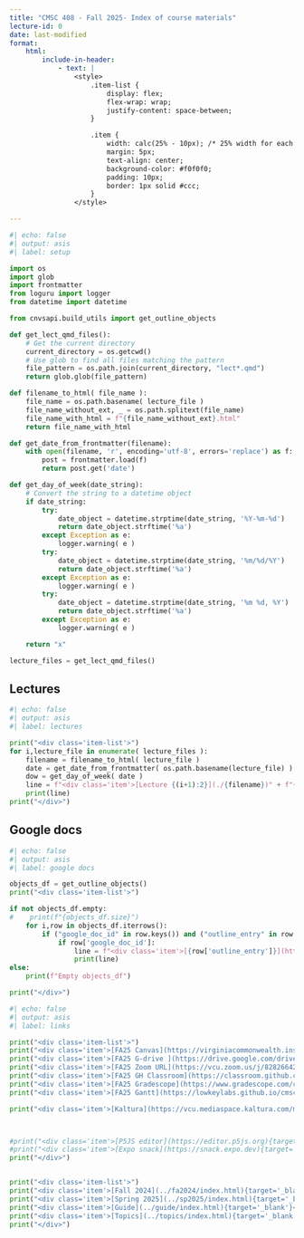 ```yaml
---
title: "CMSC 408 - Fall 2025- Index of course materials"
lecture-id: 0
date: last-modified
format:
    html:
        include-in-header:
            - text: |
                <style>
                    .item-list {
                        display: flex;
                        flex-wrap: wrap;
                        justify-content: space-between;
                    }

                    .item {
                        width: calc(25% - 10px); /* 25% width for each item with some spacing */
                        margin: 5px;
                        text-align: center;
                        background-color: #f0f0f0;
                        padding: 10px;
                        border: 1px solid #ccc;
                    }
                </style>

---
```


```python
#| echo: false
#| output: asis
#| label: setup

import os
import glob
import frontmatter
from loguru import logger
from datetime import datetime

from cnvsapi.build_utils import get_outline_objects

def get_lect_qmd_files():
    # Get the current directory
    current_directory = os.getcwd()
    # Use glob to find all files matching the pattern
    file_pattern = os.path.join(current_directory, "lect*.qmd")
    return glob.glob(file_pattern)

def filename_to_html( file_name ):
    file_name = os.path.basename( lecture_file )
    file_name_without_ext, _ = os.path.splitext(file_name)
    file_name_with_html = f"{file_name_without_ext}.html"
    return file_name_with_html

def get_date_from_frontmatter(filename):
    with open(filename, 'r', encoding='utf-8', errors='replace') as f:
        post = frontmatter.load(f)
        return post.get('date')

def get_day_of_week(date_string):
    # Convert the string to a datetime object
    if date_string:
        try:
            date_object = datetime.strptime(date_string, '%Y-%m-%d')
            return date_object.strftime('%a')
        except Exception as e:
            logger.warning( e )
        try:
            date_object = datetime.strptime(date_string, '%m/%d/%Y')
            return date_object.strftime('%a')
        except Exception as e:
            logger.warning( e )
        try:
            date_object = datetime.strptime(date_string, '%m %d, %Y')
            return date_object.strftime('%a')
        except Exception as e:
            logger.warning( e )

    return "x"

lecture_files = get_lect_qmd_files()
```


::: {.panel-tabset}
## Lectures
```python
#| echo: false
#| output: asis
#| label: lectures

print("<div class='item-list'>")
for i,lecture_file in enumerate( lecture_files ):
    filename = filename_to_html( lecture_file )
    date = get_date_from_frontmatter( os.path.basename(lecture_file) )
    dow = get_day_of_week( date )
    line = f"<div class='item'>[Lecture {(i+1):2}](./{filename})" + f"{{target='_blank'}}<br/>{dow} {date}</div>" 
    print(line)
print("</div>")
```
## Google docs

```python
#| echo: false
#| output: asis
#| label: google docs

objects_df = get_outline_objects()
print("<div class='item-list'>")

if not objects_df.empty:
#    print(f"{objects_df.size}")
    for i,row in objects_df.iterrows():
        if ("google_doc_id" in row.keys()) and ("outline_entry" in row.keys()):
            if row['google_doc_id']:
                line = f"<div class='item'>[{row['outline_entry']}](https://docs.google.com/document/d/{row['google_doc_id']}/edit)</div>" 
                print(line)
else:
    print(f"Empty objects_df")

print("</div>")
```

:::

```python
#| echo: false
#| output: asis
#| label: links

print("<div class='item-list'>")
print("<div class='item'>[FA25 Canvas](https://virginiacommonwealth.instructure.com/courses/122236){target='_blank'}</div>")
print("<div class='item'>[FA25 G-drive ](https://drive.google.com/drive/folders/1059eEfxoZNoEGKdYQ05GUPrQTRsafYnV){target='_blank'}</div>")
print("<div class='item'>[FA25 Zoom URL](https://vcu.zoom.us/j/82826642531){target='_blank'}</div>")
print("<div class='item'>[FA25 GH Classroom](https://classroom.github.com/classrooms/24642120-cmsc-408-fall-2025-databases){target='_blank'}</div>")
print("<div class='item'>[FA25 Gradescope](https://www.gradescope.com/courses/1068218){target='_blank'}</div>")
print("<div class='item'>[FA25 Gantt](https://lowkeylabs.github.io/cmsc408-course-admin/fa2025/detailed-gantt.html){target='_blank'}</div>")

print("<div class='item'>[Kaltura](https://vcu.mediaspace.kaltura.com/my-media){target='_blank'}</div>")



#print("<div class='item'>[P5JS editor](https://editor.p5js.org){target='_blank'}</div>")
#print("<div class='item'>[Expo snack](https://snack.expo.dev){target='_blank'}</div>")
print("</div>")


print("<div class='item-list'>")
print("<div class='item'>[Fall 2024](../fa2024/index.html){target='_blank'}</div>")
print("<div class='item'>[Spring 2025](../sp2025/index.html){target='_blank'}</div>")
print("<div class='item'>[Guide](../guide/index.html){target='_blank'}</div>")
print("<div class='item'>[Topics](../topics/index.html){target='_blank'}</div>")
print("</div>")



```


